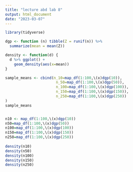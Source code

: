 ```yaml
---
title: "lecture abd lab 8"
output: html_document
date: "2023-03-07"
---
```

```r
library(tidyverse)
```

```r
dgp <- function (n) tibble(Z = runif(n)) %>% 
  summarize(mean = mean(Z))

density <- function(d) {
  d %>% ggplot() +
    geom_density(aes(x=mean))
}

sample_means <- cbind(n_10=map_df(1:100,\(x)dgp(10)),
                       n_50=map_df(1:100,\(x)dgp(50)),
                       n_100=map_df(1:100,\(x)dgp(100)),
                       n_150=map_df(1:100,\(x)dgp(150)),
                       n_250=map_df(1:100,\(x)dgp(250))
)
sample_means


n10 <- map_df(1:100,\(x)dgp(10))
n50=map_df(1:100,\(x)dgp(50))
n100=map_df(1:100,\(x)dgp(100))
n150=map_df(1:100,\(x)dgp(150))
n250=map_df(1:100,\(x)dgp(250))
               
density(n10)
density(n50)
density(n100)
density(n150)
density(n250)


```

